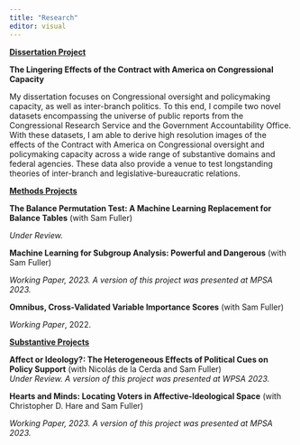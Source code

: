```yaml
---
title: "Research"
editor: visual
---
```


[**Dissertation Project**]{.underline}

**The Lingering Effects of the Contract with America on Congressional Capacity**

My dissertation focuses on Congressional oversight and policymaking capacity, as well as inter-branch politics. To this end, I compile two novel datasets encompassing the universe of public reports from the Congressional Research Service and the Government Accountability Office. With these datasets, I am able to derive high resolution images of the effects of the Contract with America on Congressional oversight and policymaking capacity across a wide range of substantive domains and federal agencies. These data also provide a venue to test longstanding theories of inter-branch and legislative-bureaucratic relations.

[**Methods Projects**]{.underline}

**The Balance Permutation Test: A Machine Learning Replacement for Balance Tables** (with Sam Fuller)

*Under Review.*

**Machine Learning for Subgroup Analysis: Powerful and Dangerous** (with Sam Fuller)

*Working Paper, 2023. A version of this project was presented at MPSA 2023.*

**Omnibus, Cross-Validated Variable Importance Scores** (with Sam Fuller)

*Working Paper*, 2022.

[**Substantive Projects**]{.underline}

**Affect or Ideology?: The Heterogeneous Effects of Political Cues on Policy Support** (with Nicolás de la Cerda and Sam Fuller)\
*Under Review. A version of this project was presented at WPSA 2023.*

**Hearts and Minds: Locating Voters in Affective-Ideological Space** (with Christopher D. Hare and Sam Fuller)

*Working Paper, 2023. A version of this project was presented at MPSA 2023.*
